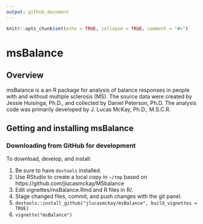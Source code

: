 ```yaml
---
output: github_document
---
```


<!-- README.md is generated from README.Rmd. Please edit that file -->

```r
knitr::opts_chunk$set(echo = TRUE, collapse = TRUE, comment = "#>")
```

# msBalance

## Overview

msBalance is a an R package for analysis of balance responses in people with and without multiple sclerosis (MS).
The source data were created by Jessie Huisinga, Ph.D., and collected by Daniel Peterson, Ph.D.
The analysis code was primarily developed by J. Lucas McKay, Ph.D., M.S.C.R.

## Getting and installing msBalance

### Downloading from GitHub for development

To download, develop, and install:

1. Be sure to have `devtools` installed.
1. Use RStudio to create a local copy in `~/tmp` based on https://github.com/jlucasmckay/MSbalance
1. Edit vignettes/msBalance.Rmd and R files in R/.
1. Stage changed files, commit, and push changes with the git panel.
1. `devtools::install_github("jlucasmckay/msBalance", build_vignettes = TRUE)`
1. `vignette("msBalance")`


